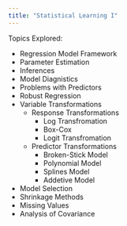 ```yaml
---
title: "Statistical Learning I"
---
```


Topics Explored:

- Regression Model Framework
- Parameter Estimation
- Inferences
- Model Diagnistics
- Problems with Predictors
- Robust Regression
- Variable Transformations
    - Response Transformations
        - Log Transfromation
        - Box-Cox
        - Logit Transfromation
    - Predictor Transformations
        - Broken-Stick Model
        - Polynomial Model
        - Splines Model
        - Addetive Model
- Model Selection
- Shrinkage Methods
- Missing Values
- Analysis of Covariance

